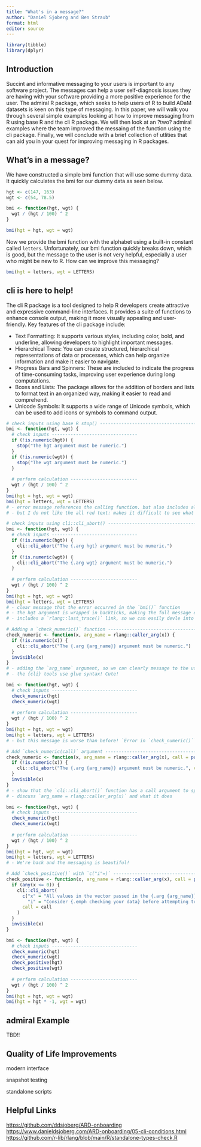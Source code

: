 ```yaml
---
title: "What's in a message?"
author: "Daniel Sjoberg and Ben Straub"
format: html
editor: source
---
```


```r
library(tibble)
library(dplyr)
```

## Introduction

Succint and informative messaging to your users is important to any software project. 
The messages can help a user self-diagnosis issues they are having with your software providing a more positive experience for the user.
The admiral R package, which seeks to help users of R to build ADaM datasets is keen on this type of messaging. 
In this paper, we will walk you through several simple examples looking at how to improve messaging from R using base R and the cli R package. 
We will then look at an  ?two? admiral examples where the team improved the messaing of the function using the cli package.
Finally, we will conclude with a brief collection of utlities that can aid you in your quest for improving messaging in R packages. 

## What's in a message?

We have constructed a simple bmi function that will use some dummy data. 
It quickly calculates the bmi for our dummy data as seen below.

```r
hgt <- c(147, 163)
wgt <- c(54, 78.5)

bmi <- function(hgt, wgt) {
  wgt / (hgt / 100) ^ 2
}

bmi(hgt = hgt, wgt = wgt)
```

Now we provide the bmi function with the alphabet using a built-in constant called `letters`. 
Unfortunately, our bmi function quickly breaks down, which is good, but the message to the user is not very helpful, especially a user who might be new to R. How can we improve this messaging?

```r
bmi(hgt = letters, wgt = LETTERS)
```
 
## cli is here to help!

The cli R package is a tool designed to help R developers create attractive and expressive command-line interfaces. It provides a suite of functions to enhance console output, making it more visually appealing and user-friendly. Key features of the cli package include:

* Text Formatting: It supports various styles, including color, bold, and underline, allowing developers to highlight important messages.
* Hierarchical Trees: You can create structured, hierarchical representations of data or processes, which can help organize information and make it easier to navigate.
* Progress Bars and Spinners: These are included to indicate the progress of time-consuming tasks, improving user experience during long computations.
* Boxes and Lists: The package allows for the addition of borders and lists to format text in an organized way, making it easier to read and comprehend.
* Unicode Symbols: It supports a wide range of Unicode symbols, which can be used to add icons or symbols to command output.

```r
# check inputs using base R stop() ---------------------------------------------
bmi <- function(hgt, wgt) {
  # check inputs --------------------------------
  if (!is.numeric(hgt)) {
    stop("The hgt argument must be numeric.")
  }
  if (!is.numeric(wgt)) {
    stop("The wgt argument must be numeric.")
  }
  
  # perform calculation -------------------------
  wgt / (hgt / 100) ^ 2
}
bmi(hgt = hgt, wgt = wgt)
bmi(hgt = letters, wgt = LETTERS)
# - error message references the calling function. but also includes all arguments, which can be difficult to read for bigger functions
# - but I do not like the all red text: makes it difficult to see what is the important parts
```

```r
# check inputs using cli::cli_abort() ------------------------------------------
bmi <- function(hgt, wgt) {
  # check inputs --------------------------------
  if (!is.numeric(hgt)) {
    cli::cli_abort("The {.arg hgt} argument must be numeric.")
  }
  if (!is.numeric(wgt)) {
    cli::cli_abort("The {.arg wgt} argument must be numeric.")
  }
  
  # perform calculation -------------------------
  wgt / (hgt / 100) ^ 2
}
bmi(hgt = hgt, wgt = wgt)
bmi(hgt = letters, wgt = LETTERS)
# - clear message that the error occurred in the `bmi()` function
# - the hgt argument is wrapped in backticks, making the full message easier to read.
# - includes a `rlang::last_trace()` link, so we can easily devle into the details if needed.
```

```r
# Adding a `check_numeric()` function ------------------------------------------
check_numeric <- function(x, arg_name = rlang::caller_arg(x)) {
  if (!is.numeric(x)) {
    cli::cli_abort("The {.arg {arg_name}} argument must be numeric.")
  }
  invisible(x)
}
# - adding the `arg_name` argument, so we can clearly message to the user which argument is problematic
# - the {cli} tools use glue syntax! Cute!

bmi <- function(hgt, wgt) {
  # check inputs --------------------------------
  check_numeric(hgt)
  check_numeric(wgt)
  
  # perform calculation -------------------------
  wgt / (hgt / 100) ^ 2
}
bmi(hgt = hgt, wgt = wgt)
bmi(hgt = letters, wgt = LETTERS)
# - but this message is worse than before! `Error in `check_numeric()`` references a non-user facing function! :<
```

```r
# Add `check_numeric(call)` argument -------------------------------------------
check_numeric <- function(x, arg_name = rlang::caller_arg(x), call = parent.frame()) {
  if (!is.numeric(x)) {
    cli::cli_abort("The {.arg {arg_name}} argument must be numeric.", call = call)
  }
  invisible(x)
}
# - show that the `cli::cli_abort()` function has a call argument to specify the env from which the USER called the function
# - discuss `arg_name = rlang::caller_arg(x)` and what it does

bmi <- function(hgt, wgt) {
  # check inputs --------------------------------
  check_numeric(hgt)
  check_numeric(wgt)
  
  # perform calculation -------------------------
  wgt / (hgt / 100) ^ 2
}
bmi(hgt = hgt, wgt = wgt)
bmi(hgt = letters, wgt = LETTERS)
# - We're back and the messaging is beautiful!

# Add `check_positive()` with `c("i"=)` -----------------------------------------
check_positive <- function(x, arg_name = rlang::caller_arg(x), call = parent.frame()) {
  if (any(x <= 0)) {
    cli::cli_abort(
      c("x" = "All values in the vector passed in the {.arg {arg_name}} argument must be postive.",
        "i" = "Consider {.emph checking your data} before attempting to calculate BMI."), 
      call = call
    )
  }
  invisible(x)
}

bmi <- function(hgt, wgt) {
  # check inputs --------------------------------
  check_numeric(hgt)
  check_numeric(wgt)
  check_positive(hgt)
  check_positive(wgt)
  
  # perform calculation -------------------------
  wgt / (hgt / 100) ^ 2
}
bmi(hgt = hgt, wgt = wgt)
bmi(hgt = hgt * -1, wgt = wgt)
```

## admiral Example

TBD!!





## Quality of Life Improvements

modern interface

snapshot testing

standalone scripts

## Helpful Links 

<https://github.com/ddsjoberg/ARD-onboarding> <https://www.danieldsjoberg.com/ARD-onboarding/05-cli-conditions.html> <https://github.com/r-lib/rlang/blob/main/R/standalone-types-check.R>
